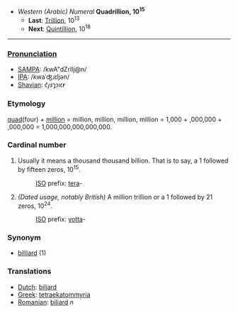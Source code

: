 *''Western (Arabic) Numeral'' '''Quadrillion, 10<sup>15</sup>'''
**'''Last''': [[Trillion]], 10<sup>13</sup>
**'''Next''': [[Quintillion]], 10<sup>18</sup>

----

===[[Pronunciation Key|Pronunciation]]===
*[[w:SAMPA|SAMPA]]: /kwA"dZrIlj@n/
*[[International Phonetic Alphabet|IPA]]: /kwaˈʤɹɪljən/
*[[w:Image:Shavian alphabet|Shavian]]: &#x10452;&#x10462;&#x1046d;&#x10461;&#x1046e;&#x10466;&#x10464;&#x1047e;

===Etymology===
[[quad]](four) + [[million]] = million, million, million, million = 1,000 + ,000,000 + ,000,000 = 1,000,000,000,000,000.

===Cardinal number===
#Usually it means a thousand thousand billion. That is to say, a 1 followed by fifteen zeros, 10<sup>15</sup>.
#:[[w:International Organization for Standardization|ISO]] prefix: [[tera]]-
#''(Dated usage, notably British)'' A million trillion or a 1 followed by 21 zeros, 10<sup>24</sup>.
#:[[w:International Organization for Standardization|ISO]] prefix: [[yotta]]-

===Synonym===
*[[billiard]] (1)

===Translations===
*[[Dutch]]: [[biljard]]
*[[Greek]]: [[tetraekatommyria]]
*[[Romanian]]: [[biliard]] ''n''